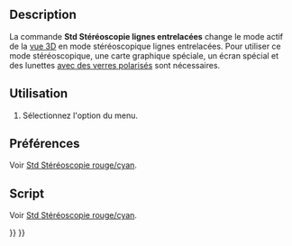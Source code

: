 <languages/>

{{Docnav/fr
|[[Std_ViewIvStereoQuadBuff/fr|Stéréoscopie Quad-Buffer]]
|[[Std_ViewIvStereoInterleavedColumns/fr|Stéréoscopie colonnes entrelacées]]
|[[Std_View_Menu/fr|Menu Affichage]]
|IconL=Std_ViewIvStereoQuadBuff.svg
|IconR=Std_ViewIvStereoInterleavedColumns.svg
|IconC=Freecad.svg
}}

{{GuiCommand/fr
|Name=Std ViewIvStereoInterleavedRows
|Name/fr=Std Stéréoscopie lignes entrelacées
|MenuLocation=Affichage → Afficher en stéréoscopie → Lignes entrelacées
|Workbenches=Tous
|SeeAlso=[[Std_ViewIvStereoRedGreen/fr|Std Stéréoscopie rouge/cyan]], [[Std_ViewIvStereoQuadBuff/fr|Std Stéréoscopie Quad-Buffer]], [[Std_ViewIvStereoInterleavedColumns/fr|Std Stéréoscopie colonnes entrelacées]], [[Std_ViewIvStereoOff/fr|Std Stéréoscopie désactivée]]
}}

==Description==

La commande '''Std Stéréoscopie lignes entrelacées''' change le mode actif de la [[3D_view/fr|vue 3D]] en mode stéréoscopique lignes entrelacées. Pour utiliser ce mode stéréoscopique, une carte graphique spéciale, un écran spécial et des lunettes [https://en.wikipedia.org/wiki/Polarized_3D_system avec des verres polarisés] sont nécessaires.

<span id="Usage"></span>
==Utilisation==

# Sélectionnez l'option {{MenuCommand|Affichage → Afficher en stéréoscopie → [[Image:Std_ViewIvStereoInterleavedRows.svg|16px]] Lignes entrelacées}} du menu.

<span id="Preferences"></span>
==Préférences==

Voir [[Std_ViewIvStereoRedGreen/fr#Préférences|Std Stéréoscopie rouge/cyan]].

<span id="Scripting"></span>
==Script==

Voir [[Std_ViewIvStereoRedGreen/fr#Script|Std Stéréoscopie rouge/cyan]].


{{Docnav/fr
|[[Std_ViewIvStereoQuadBuff/fr|Stéréoscopie Quad-Buffer]]
|[[Std_ViewIvStereoInterleavedColumns/fr|Stéréoscopie colonnes entrelacées]]
|[[Std_View_Menu/fr|Menu Affichage]]
|IconL=Std_ViewIvStereoQuadBuff.svg
|IconR=Std_ViewIvStereoInterleavedColumns.svg
|IconC=Freecad.svg
}}

{{Std_Base_navi{{#translation:}}}}
{{Userdocnavi{{#translation:}}}}